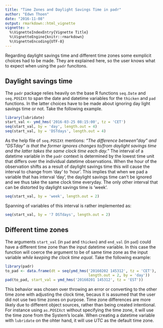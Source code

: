 ```yaml
---
title: "Time Zones and Daylight Savings Time in padr"
author: "Edwn Thoen"
date: "2016-11-08"
output: rmarkdown::html_vignette
vignette: >
  %\VignetteIndexEntry{Vignette Title}
  %\VignetteEngine{knitr::rmarkdown}
  %\VignetteEncoding{UTF-8}
---
```


Regarding daylight savings time and different time zones some exmplicit choices had to be made. They are explained here, so the user knows what to expect when using the `padr` funcitons.

## Daylight savings time
The `padr` package relies heavily on the base R functions `seq.Date` and `seq.POSIXt` to span the date and datetime variables for the `thicken` and `pad` functions. In the latter choices have to be made about ignoring day light savings time or not. Take the following example.

```r
library(lubridate)
start_val <- ymd_hms('2016-03-25 08:15:00', tz = 'CET')
seq(start_val, by = 'day', length.out = 4) 
seq(start_val, by = 'DSTdays', length.out = 4)
```

As the help file of `seq.POSIXt` mentions: *"The difference between "day" and "DSTday" is that the former ignores changes to/from daylight savings time and the latter takes the same clock time each day."* The interval of a datetime variable in the `padr` context is determined by the lowest time unit that differs over the individual datetime observations. When the hour of the observation shifts as a result of daylight savings time this will cause the interval to change from 'day' to 'hour'. This implies that when we pad a variable that has interval 'day', the daylight savings time can't be ignored and we thus take the same clock time everyday. The only other interval that can be distorted by daylight savings time is 'week'.

```r
seq(start_val, by = 'week', length.out = 2)
```

Spanning of variables of this interval is rather implemented as:

```r
seq(start_val, by = '7 DSTdays', length.out = 2)
```

## Different time zones
The arguments `start_val` (in `pad` and `thicken`) and `end_val` (in `pad`) could have a different time zone than the input datetime variable. In this case the function will coerce the argument to be of same time zone as the input variable *while keeping the clock time equal*. Take the following example:

```r
library(padr)
to_pad <- data.frame(dt = seq(ymd_hms('20160202 145312', tz = 'CET'),
                                      length.out = 2, by = 'day'))
pad(to_pad, start_val = ymd_hms('20160201 145312', tz = 'EST'))
```

This behavior was chosen over throwing an error or converting to the other time zone with adjusting the clock time, becaus it is assumed that the user did not use two time zones on purpose. Time zone differences are more likely due to different object sources, rather than being created intentional. For instance using `as.POSIXct` without specifying the time zone, it will use the time zone from the System's locale. When creating a datetime variable with `lubridate` on the ohter hand, it will use *UTC* as the default time zone. 



